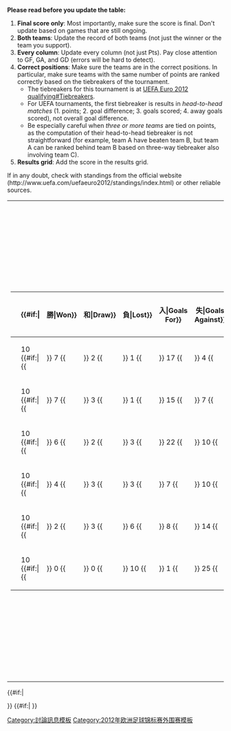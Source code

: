 <!--
PLEASE READ BEFORE YOU UPDATE THE TABLE:
1. FINAL SCORE ONLY: Most importantly, make sure the score is final. Don't update based on games that are still ongoing.
2. BOTH TEAMS: Update the record of both teams (not just the winner or the team you support).
3. EVERY COLUMN: Update every column (not just Pts). Pay close attention to GF, GA, and GD (errors will be hard to detect).
4. CORRECT POSITIONS: Make sure the teams are in the correct positions. In particular, make sure teams with the same number of points are ranked correctly based on the tiebreakers of the tournament.
The tiebreakers for this tournament is at [[UEFA Euro 2012 qualifying#Tiebreakers]].
For UEFA tournaments, the first tiebreaker is results in HEAD-TO-HEAD MATCHES (1. points; 2. goal difference; 3. goals scored; 4. away goals scored), not overall goal difference.
Be especially careful when THREE OR MORE TEAMS are tied on points, as the computation of their head-to-head tiebreaker is not straightforward (for example, team A have beaten team B, but team A can be ranked behind team B based on three-way tiebreaker also involving team C).
5. RESULTS GRID: Add the score in the results grid.
If in any doubt, check with standings from official website (http://www.uefa.com/uefaeuro2012/standings/index.html) or other reliable sources.
--><noinclude>
'''Please read before you update the table:'''
# '''Final score only''': Most importantly, make sure the score is final. Don't update based on games that are still ongoing.
# '''Both teams''': Update the record of both teams (not just the winner or the team you support).
# '''Every column''': Update every column (not just Pts). Pay close attention to GF, GA, and GD (errors will be hard to detect).
# '''Correct positions''': Make sure the teams are in the correct positions. In particular, make sure teams with the same number of points are ranked correctly based on the tiebreakers of the tournament.
#*The tiebreakers for this tournament is at [[UEFA Euro 2012 qualifying#Tiebreakers]].
#*For UEFA tournaments, the first tiebreaker is results in ''head-to-head matches'' (1. points; 2. goal difference; 3. goals scored; 4. away goals scored), not overall goal difference.
#*Be especially careful when ''three or more teams'' are tied on points, as the computation of their head-to-head tiebreaker is not straightforward (for example, team A have beaten team B, but team A can be ranked behind team B based on three-way tiebreaker also involving team C).
# '''Results grid''': Add the score in the results grid.
If in any doubt, check with standings from the official website (http://www.uefa.com/uefaeuro2012/standings/index.html) or other reliable sources.
</noinclude>
{|
|-
|<!-- GROUP STANDINGS TABLE-->
{| class="wikitable" style="text-align: center; font-size: 90%;"
|-
!width=165|{{tnavbar-header|球隊|UEFA Euro 2012 qualifying Group B}}
!width=25|{{Tooltip|賽|Played}}
{{#if:{{{expanded|}}}|
!width=25{{!}}{{Tooltip|勝|Won}}
!width=25{{!}}{{Tooltip|和|Draw}}
!width=25{{!}}{{Tooltip|負|Lost}}
!width=25{{!}}{{Tooltip|入|Goals For}}
!width=25{{!}}{{Tooltip|失|Goals Against}}
!width=25{{!}}{{Tooltip|差|Goal Difference}}
}}
!width=25|{{Tooltip|分|Points}}
|- bgcolor=#ccffcc
|style="text-align:left;"|{{fb|RUS}}
|10 {{#if:{{{expanded|}}}|{{!!}} 7 {{!!}} 2 {{!!}} 1 {{!!}} 17 {{!!}} 4 {{!!}} 13 }}||'''23'''
|- bgcolor=#cccccc
|style="text-align:left;"|{{flagcountry|IRL}}
|10 {{#if:{{{expanded|}}}|{{!!}} 7 {{!!}} 3 {{!!}} 1 {{!!}} 15 {{!!}} 7 {{!!}} 8 }}||'''21'''
|-
|style="text-align:left;"|{{fb|ARM}}
|10 {{#if:{{{expanded|}}}|{{!!}} 6 {{!!}} 2 {{!!}} 3 {{!!}} 22 {{!!}} 10 {{!!}} 12 }}||'''17'''
|- 
|style="text-align:left;"|{{fb|SVK}}
|10 {{#if:{{{expanded|}}}|{{!!}} 4 {{!!}} 3 {{!!}} 3 {{!!}} 7 {{!!}} 10 {{!!}} -3 }}||'''15'''
|- 
|style="text-align:left;"|{{fb|MKD}}
|10 {{#if:{{{expanded|}}}|{{!!}} 2 {{!!}} 3 {{!!}} 6 {{!!}} 8 {{!!}} 14 {{!!}} -6 }}||'''8'''
|- 
|style="text-align:left;"|{{fb|AND}}
|10 {{#if:{{{expanded|}}}|{{!!}} 0 {{!!}} 0 {{!!}} 10 {{!!}} 1 {{!!}} 25 {{!!}} -24 }}||'''0'''
|}
|<!-- FIXTURES TABLE -->
{{#if:{{{fixtures|}}}|
{{{!}} class="wikitable" style="text-align:center; font-size:90%;"
{{!}}-
!width=165{{!}}&nbsp;
![[安道爾國家足球隊|AND]]
![[亞美尼亞國家足球隊|ARM]]
![[馬其頓國家足球隊|MKD]]
![[愛爾蘭國家足球隊|IRL]]
![[俄羅斯國家足球隊|RUS]]
![[斯洛伐克國家足球隊|SVK]]
{{!}}-
{{!}} style="text-align:right;"{{!}}{{fb-rt|AND}}
{{!}} &mdash;
{{!}} [[2012年歐洲國家盃外圍賽B組#安道爾 v 亞美尼亞|'''0–3''']]
{{!}} [[2012年歐洲國家盃外圍賽B組#安道爾 v 馬其頓|'''0–2''']]
{{!}} [[2012年歐洲國家盃外圍賽B組#安道爾 v 愛爾蘭|'''0 - 2''']]
{{!}} [[2012年歐洲國家盃外圍賽B組#安道爾 v 俄羅斯|'''0–2''']]
{{!}} [[2012年歐洲國家盃外圍賽B組#安道爾 v 斯洛伐克|'''0–1''']]
{{!}}-
{{!}} style="text-align:right;"{{!}}{{fb-rt|ARM}}
{{!}} [[2012年歐洲國家盃外圍賽B組#亞美尼亞 v 安道爾|'''4–0''']]
{{!}} &mdash;
{{!}} [[2012年歐洲國家盃外圍賽B組#亞美尼亞 v 馬其頓|'''4 - 1''']]
{{!}} [[2012年歐洲國家盃外圍賽B組#亞美尼亞 v 愛爾蘭|'''0–1''']]
{{!}} [[2012年歐洲國家盃外圍賽B組#亞美尼亞 v 俄羅斯|'''0–0''']]
{{!}} [[2012年歐洲國家盃外圍賽B組#亞美尼亞 v 斯洛伐克|'''3–1''']]
{{!}}-
{{!}} style="text-align:right;"{{!}}{{fb-rt|MKD}}
{{!}} [[2012年歐洲國家盃外圍賽B組#馬其頓 v 安道爾|'''1-0''']]
{{!}} [[2012年歐洲國家盃外圍賽B組#馬其頓 v 亞美尼亞|'''2–2''']]
{{!}} &mdash;
{{!}} [[2012年歐洲國家盃外圍賽B組#馬其頓 v 愛爾蘭|'''0–2'''>]]
{{!}} [[2012年歐洲國家盃外圍賽B組#馬其頓 v 俄羅斯|'''0–1''']]
{{!}} [[2012年歐洲國家盃外圍賽B組#馬其頓 v 斯洛伐克|'''1–1''']]
{{!}}-
{{!}} style="text-align:right;"{{!}}{{flagcountry|IRL}}
{{!}} [[2012年歐洲國家盃外圍賽B組#愛爾蘭 v 安道爾|'''3–1''']]
{{!}} [[2012年歐洲國家盃外圍賽B組#愛爾蘭 v 亞美尼亞|'''2–1''']]
{{!}} [[2012年歐洲國家盃外圍賽B組#愛爾蘭 v 馬其頓|'''2–1''']]
{{!}} [[2012年歐洲國家盃外圍賽B組#愛爾蘭 v 俄羅斯|'''2–3''']]
{{!}} [[2012年歐洲國家盃外圍賽B組#愛爾蘭 v 斯洛伐克|'''0–0''']]
{{!}}-
{{!}} style="text-align:right;"{{!}}{{fb-rt|RUS}}
{{!}} [[2012年歐洲國家盃外圍賽B組#俄羅斯 v 安道爾|'''6–0''']]
{{!}} [[2012年歐洲國家盃外圍賽B組#俄羅斯 v 亞美尼亞|'''3–1''']]
{{!}} [[2012年歐洲國家盃外圍賽B組#俄羅斯 v 馬其頓|'''1–0''']]
{{!}} [[2012年歐洲國家盃外圍賽B組#俄羅斯 v 愛爾蘭|'''0-0''']]
{{!}} &mdash;
{{!}} [[2012年歐洲國家盃外圍賽B組#俄羅斯 v 斯洛伐克|'''0–1''']]
{{!}}-
{{!}} style="text-align:right;"{{!}}{{fb-rt|SVK}}
{{!}} [[2012年歐洲國家盃外圍賽B組#斯洛伐克 v 安道爾|'''1–0''']]
{{!}} [[2012年歐洲國家盃外圍賽B組#斯洛伐克 v 亞美尼亞|'''0-4''']]
{{!}} [[2012年歐洲國家盃外圍賽B組#斯洛伐克 v 馬其頓|'''1–0''']]
{{!}} [[2012年歐洲國家盃外圍賽B組#斯洛伐克 v 愛爾蘭|'''1–1''']]
{{!}} [[2012年歐洲國家盃外圍賽B組#斯洛伐克 v 俄羅斯|'''0 - 1''']]
{{!}} &mdash;
{{!}}}
}}
|}
{{#if:{{{tiebreakers|}}}|
 
}}
{{#if:{{{scenarios|}}}|
}}
<noinclude>
[[Category:討論訊息模板]]
[[Category:2012年欧洲足球锦标赛外围赛模板‎]]
</noinclude>
